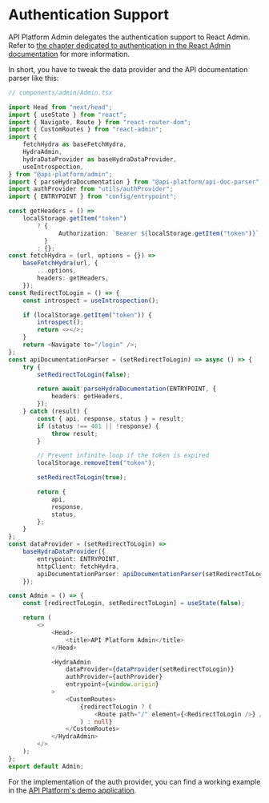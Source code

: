 # Authentication Support

API Platform Admin delegates the authentication support to React Admin.
Refer to [the chapter dedicated to authentication in the React Admin documentation](https://marmelab.com/react-admin/Authentication.html)
for more information.

In short, you have to tweak the data provider and the API documentation parser like this:

```typescript
// components/admin/Admin.tsx

import Head from "next/head";
import { useState } from "react";
import { Navigate, Route } from "react-router-dom";
import { CustomRoutes } from "react-admin";
import {
    fetchHydra as baseFetchHydra,
    HydraAdmin,
    hydraDataProvider as baseHydraDataProvider,
    useIntrospection,
} from "@api-platform/admin";
import { parseHydraDocumentation } from "@api-platform/api-doc-parser";
import authProvider from "utils/authProvider";
import { ENTRYPOINT } from "config/entrypoint";

const getHeaders = () =>
    localStorage.getItem("token")
        ? {
              Authorization: `Bearer ${localStorage.getItem("token")}`,
          }
        : {};
const fetchHydra = (url, options = {}) =>
    baseFetchHydra(url, {
        ...options,
        headers: getHeaders,
    });
const RedirectToLogin = () => {
    const introspect = useIntrospection();

    if (localStorage.getItem("token")) {
        introspect();
        return <></>;
    }
    return <Navigate to="/login" />;
};
const apiDocumentationParser = (setRedirectToLogin) => async () => {
    try {
        setRedirectToLogin(false);

        return await parseHydraDocumentation(ENTRYPOINT, {
            headers: getHeaders,
        });
    } catch (result) {
        const { api, response, status } = result;
        if (status !== 401 || !response) {
            throw result;
        }

        // Prevent infinite loop if the token is expired
        localStorage.removeItem("token");

        setRedirectToLogin(true);

        return {
            api,
            response,
            status,
        };
    }
};
const dataProvider = (setRedirectToLogin) =>
    baseHydraDataProvider({
        entrypoint: ENTRYPOINT,
        httpClient: fetchHydra,
        apiDocumentationParser: apiDocumentationParser(setRedirectToLogin),
    });

const Admin = () => {
    const [redirectToLogin, setRedirectToLogin] = useState(false);

    return (
        <>
            <Head>
                <title>API Platform Admin</title>
            </Head>

            <HydraAdmin
                dataProvider={dataProvider(setRedirectToLogin)}
                authProvider={authProvider}
                entrypoint={window.origin}
            >
                <CustomRoutes>
                    {redirectToLogin ? (
                        <Route path="/" element={<RedirectToLogin />} />
                    ) : null}
                </CustomRoutes>
            </HydraAdmin>
        </>
    );
};
export default Admin;
```

For the implementation of the auth provider, you can find a working example in the [API Platform's demo application](https://github.com/api-platform/demo/blob/main/pwa/utils/authProvider.tsx).
